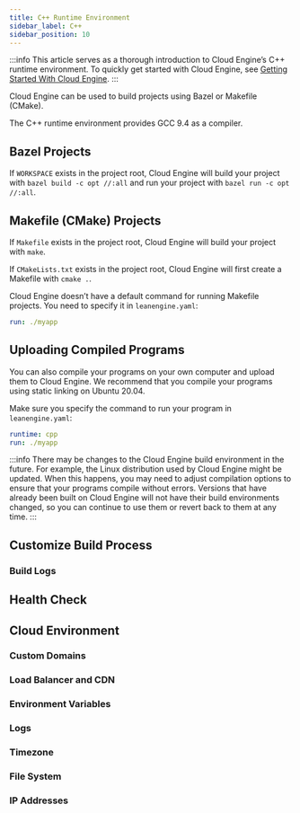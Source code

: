 ```yaml
---
title: C++ Runtime Environment
sidebar_label: C++
sidebar_position: 10
---
```



:::info
This article serves as a thorough introduction to Cloud Engine’s C++ runtime environment. To quickly get started with Cloud Engine, see [Getting Started With Cloud Engine](/sdk/engine/deploy/getting-started).
:::

Cloud Engine can be used to build projects using Bazel or Makefile (CMake).

The C++ runtime environment provides GCC 9.4 as a compiler.

## Bazel Projects

If `WORKSPACE` exists in the project root, Cloud Engine will build your project with `bazel build -c opt //:all` and run your project with `bazel run -c opt //:all`.

## Makefile (CMake) Projects

If `Makefile` exists in the project root, Cloud Engine will build your project with `make`.

If `CMakeLists.txt` exists in the project root, Cloud Engine will first create a Makefile with `cmake .`.

Cloud Engine doesn’t have a default command for running Makefile projects. You need to specify it in `leanengine.yaml`:

```yaml title='leanengine.yaml'
run: ./myapp
```

## Uploading Compiled Programs

You can also compile your programs on your own computer and upload them to Cloud Engine. We recommend that you compile your programs using static linking on Ubuntu 20.04.

Make sure you specify the command to run your program in `leanengine.yaml`:

```yaml title='leanengine.yaml'
runtime: cpp
run: ./myapp
```

:::info
There may be changes to the Cloud Engine build environment in the future. For example, the Linux distribution used by Cloud Engine might be updated. When this happens, you may need to adjust compilation options to ensure that your programs compile without errors. Versions that have already been built on Cloud Engine will not have their build environments changed, so you can continue to use them or revert back to them at any time.
:::

## Customize Build Process

<BuildingAdvanced />

### Build Logs

<BuildingBuildLogs />

## Health Check

<CloudHealthCheck />

## Cloud Environment

### Custom Domains

<CloudCustomDomain />

### Load Balancer and CDN

<CloudLoadBalancer only="cpp" />

### Environment Variables

<CloudEnvironments />

### Logs

<CloudLogs only="cpp" />

### Timezone

<CloudTimezone />

### File System

<CloudFilesystem />

### IP Addresses

<CloudInternetAddress />
